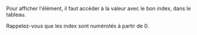 Pour afficher l'élément, il faut accéder à la valeur avec le bon index, dans le tableau.

Rappelez-vous que les index sont numérotés à partir de 0.
